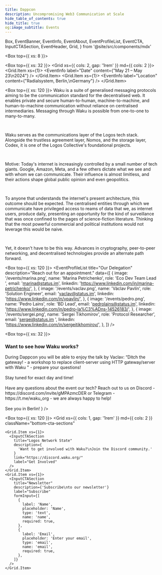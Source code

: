 ```yaml
---
title: Dappcon
description: Uncompromising Web3 Communication at Scale
hide_table_of_contents: true
hide_title: true
og:image_subtitle: Events
---
```


  Box,
  EventBanner,
  EventInfo,
  EventAbout,
  EventProfileList,
  EventCTA,
  InputCTASection,
  EventHeader,
  Grid,
} from '@site/src/components/mdx'

<head>
  <body className="events  full-width event-details" />
</head>

<Box top={{ xs: 8 }}>
  <EventBanner src="/events/dappcon24.jpeg" />
  <EventHeader 
    title="Waku at Dappcon"
    description="We are a family of robust, censorship-resistant communication protocols designed to enable privacy-focused messaging for web3 apps."
  />

  <Box top={{ xs: 32 }}>
  <Grid xs={{ cols: 2, gap: '1rem' }} md={{ cols: 2 }}>
    <Grid.Item xs={1}>
      <EventInfo 
        label="Date"
        content={"May 21 – May 23\n2024"}
      /> 
      </Grid.Item>
      <Grid.Item xs={1}>
        <EventInfo 
          label="Location"
          content={"Radialsystem, Berlin,\nGermany"}
        /> 
      </Grid.Item>
    </Grid>
  </Box>
</Box>

<Box top={{ xs: 120 }}>
  <EventAbout>
Waku is a suite of generalised messaging protocols aiming to be the communication standard for the decentralised web. It enables private and secure human-to-human, machine-to-machine, and human-to-machine communication without reliance on centralised intermediaries. Messaging through Waku is possible from one-to-one to many-to-many.

<br />

Waku serves as the communications layer of the Logos tech stack. Alongside the trustless agreement layer, Nomos, and the storage layer, Codex, it is one of the Logos Collective's foundational projects.

<br />

Motive:
Today's internet is increasingly controlled by a small number of tech giants. Google, Amazon, Meta, and a few others dictate what we see and with whom we can communicate. Their influence is almost limitless, and their actions shape global public opinion and even geopolitics.

<br />

To anyone that understands the internet's present architecture, this outcome should be expected. The centralised entities through which we communicate have privileged access to reams of data that we, as internet users, produce daily, presenting an opportunity for the kind of surveillance that was once confined to the pages of science-fiction literature. Thinking that the most powerful commercial and political institutions would not leverage this would be naive.

<br />

Yet, it doesn't have to be this way. Advances in cryptography, peer-to-peer networking, and decentralised technologies provide an alternate path forward.

  </EventAbout>
</Box>

<Box top={{ xs: 120 }}>
  <EventProfileList
    title="Our Delegation"
    description="Reach out for an appointment."
    data={[
      {
        image: '/events/marina.png',
        name: 'Marina Petrichenko',
        role: 'Eco Dev Team Lead ',
        email: 'marina@status.im',
        linkedin: 'https://www.linkedin.com/in/marina-petrichenko/',
      },
    {
        image: '/events/vaclav.png',
        name: 'Václav Pavlín',
        role: 'Solution Engineer',
        email: 'vaclav@status.im',
        linkedin: 'https://www.linkedin.com/in/vpavlin/',
      },
    {
        image: '/events/pedro.png',
        name: 'Pedro Lains',
        role: 'BD Lead',
        email: 'pedrolains@status.im',
        linkedin: 'https://www.linkedin.com/in/pedro-la%C3%ADns-14526183/',
      },
          {
        image: '/events/sergei.png',
        name: 'Sergei Tikhomirov',
        role: 'Protocol Researcher',
        email: 'sergei@status.im ',
        linkedin: 'https://www.linkedin.com/in/sergeitikhomirov/',
      },
    ]}
  />
</Box>

<Box top={{ xs: 32 }}>
  <h3>Want to see how Waku works?</h3>
  <Box top={{ xs: 16 }}>
    <Grid xs={{ cols: 2, gap: '1rem' }} md={{ cols: 2 }}>
      <Grid.Item xs={1}>
        <EventInfo 
          label="Workshop"
          content={
            <>
            During Dappcon you will be able to enjoy the talk by Vaclav: “Ditch the gateway! - a workshop to replace client-server using HTTP gateway/server with Waku " - prepare your questions! 
            <br/><br/>
            Stay tuned for exact day and time!
            <br/><br/>
            Have any questions about the event our tech? Reach out to us on Discord - https://discord.com/invite/gMPAzmcDER  or Telegram - https://t.me/waku_org  - we are always happy to help!
            <br/><br/>
            See you in Berlin!
            </>
          }
        /> 
        </Grid.Item>
      </Grid>
  </Box>
</Box>

<Box top={{ xs: 120 }}>
  <Grid
    xs={{ cols: 1, gap: '1rem' }}
    md={{ cols: 2 }}
    className="bottom-cta-sections"
  >
    <Grid.Item xs={1}>
      <InputCTASection
        title="Logos Network State"
        description={
          'Want to get involved with Waku?\nJoin the Discord community.'
        }
        link="https://discord.waku.org/"
        label="Get Involved"
      />
    </Grid.Item>
    <Grid.Item xs={1}>
      <InputCTASection
        title="Newsletter"
        description={'Subscribe\nto our newsletter'}
        label="Subscribe"
        formInput={[
          {
            label: 'Name',
            placeholder: 'Name',
            type: 'text',
            name: 'name',
            required: true,
          },
          {
            label: 'Email',
            placeholder: 'Enter your email',
            type: 'email',
            name: 'email',
            required: true,
          },
        ]}
      />
    </Grid.Item>
  </Grid>
</Box>

